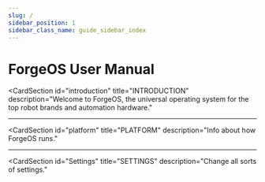```yaml
---
slug: /
sidebar_position: 1
sidebar_class_name: guide_sidebar_index
---
```


# ForgeOS User Manual

<ProductSection></ProductSection>

<CardSection
  id="introduction"
  title="INTRODUCTION"
  description="Welcome to ForgeOS, the universal operating system for the top robot brands and automation hardware."
>
  <Card
    title="Safety Overview"
    to="/guides/Intro/SafetyOverview"
    description="Read this to stay safe before programming."
  />
  <Card
    title="READY Pendant Overview"
    to="/guides/Intro/ReadyPendantOverview"
    description="Read this for info about the touch screen interface."
  />
</CardSection>

---

<CardSection
  id="platform"
  title="PLATFORM"
  description="Info about how ForgeOS runs."
>
<Card
    title="Overview"
    to="/guides/Platform/PlatformOverview"
    description="Overview of the platform."
  />
  <Card
    title="Installing ForgeOS"
    to="/guides/Platform/InstallingForgeOS"
    description="How to install ForgeOS."
  />
  <Card
    title="User Profiles"
    to="/guides/Platform/UserProfiles"
    description="Admin vs. Operator."
  />
  <Card
    title="Home Screen"
    to="/guides/Platform/HomeScreen"
    description="Landing Page."
  />
  <Card
    title="Taskbar"
    to="/guides/Platform/Taskbar"
    description="Bottom bar."
  />
  <Card
    title="Device Staus Panel"
    to="/guides/Platform/DeviceStatusPanel"
    description="Expandable menu in the bottom bar."
  />
    <Card
    title="Notifications Panel"
    to="/guides/Platform/NotificationsPanel"
    description="History of alerts."
  />
    <Card
    title="Help Viewer"
    to="/guides/Platform/HelpViewer"
    description="How to view help text."
  />
</CardSection>

---

<CardSection
  id="Settings"
  title="SETTINGS"
  description="Change all sorts of settings."
>
 <Card
    title="Overview"
    to="/guides/settings/SettingsOverview"
    description="Overview of the Settings app."
  />
   <Card
    title="Network"
    to="/guides/Settings/Network"
    description="Configure network settings."
  />
   <Card
    title="Fieldbus Configuration"
    to="/guides/Settings/FieldbusConfiguration"
    description="Configure fieldbus settings."
  />
   <Card
    title="General Settings"
    to="/guides/Settings/GeneralSettings"
    description="Configure general settings."
  />
   <Card
    title="Applications"
    to="/guides/Settings/Applications"
    description="Configure app settings."
  />
   <Card
    title="User Accounts"
    to="/guides/Settings/UserAccounts"
    description="Configure user profile settings."
  />
   <Card
    title="System Update"
    to="/guides/Settings/SystemUpdate"
    description="Update ForgeOS."
  />
   <Card
    title="Package Manager"
    to="/guides/Settings/PackageManager"
    description="Explore ForgeOS SDK."
  />
   <Card
    title="License Information"
    to="/guides/Settings/LicenseInfo"
    description="Activate or deactivate a ForgeOS license."
  />
   <Card
    title="Backup and Restore"
    to="/guides/Settings/BackupAndRestore"
    description="Backup or restore a system."
  />
   <Card
    title="System Information"
    to="/guides/Settings/SystemInfo"
    description="View system info."
  />
</CardSection>
